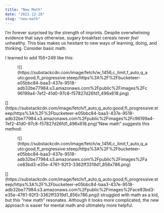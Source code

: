 ```yaml
---
title: "New Math"
date: "2021-12-28"
slug: "new-math"
---
```


I’m forever surprised by the strength of imprints. Despite overwhelming evidence that says otherwise, sugary breakfast cereals never *feel* unhealthy. This bias makes us hesitant to new ways of learning, doing, and thinking. Consider basic math.

I learned to add 156+249 like this:

<div class="wp-block-image"><figure class="aligncenter">![](https://substackcdn.com/image/fetch/w_1456,c_limit,f_auto,q_auto:good,fl_progressive:steep/https%3A%2F%2Fbucketeer-e05bbc84-baa3-437e-9518-adb32be77984.s3.amazonaws.com%2Fpublic%2Fimages%2Fc96199a4-7ef2-41d0-97c8-f57827d26fd1_496x618.png)</figure></div>[](https://substackcdn.com/image/fetch/f_auto,q_auto:good,fl_progressive:steep/https%3A%2F%2Fbucketeer-e05bbc84-baa3-437e-9518-adb32be77984.s3.amazonaws.com%2Fpublic%2Fimages%2Fc96199a4-7ef2-41d0-97c8-f57827d26fd1_496x618.png)“New math” suggests this method:

<div class="wp-block-image"><figure class="aligncenter">![](https://substackcdn.com/image/fetch/w_1456,c_limit,f_auto,q_auto:good,fl_progressive:steep/https%3A%2F%2Fbucketeer-e05bbc84-baa3-437e-9518-adb32be77984.s3.amazonaws.com%2Fpublic%2Fimages%2Face83bd3-e35e-4761-92f3-3362ff3319d1_856x786.png)</figure></div>[](https://substackcdn.com/image/fetch/f_auto,q_auto:good,fl_progressive:steep/https%3A%2F%2Fbucketeer-e05bbc84-baa3-437e-9518-adb32be77984.s3.amazonaws.com%2Fpublic%2Fimages%2Face83bd3-e35e-4761-92f3-3362ff3319d1_856x786.png)I struggled with math as a kid, but this “new math” resonates. Although it looks more complicated, the new approach is easier for mental math and ultimately more helpful.